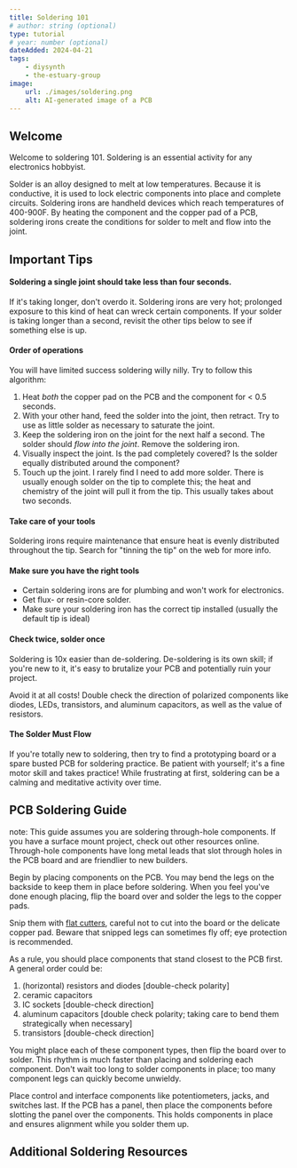 ```yaml
---
title: Soldering 101
# author: string (optional)
type: tutorial
# year: number (optional)
dateAdded: 2024-04-21
tags:
    - diysynth
    - the-estuary-group
image:
    url: ./images/soldering.png
    alt: AI-generated image of a PCB
---
```


## Welcome

Welcome to soldering 101. Soldering is an essential activity for any electronics hobbyist.

Solder is an alloy designed to melt at low temperatures. Because it is conductive, it is used to lock electric components into place and complete circuits. Soldering irons are handheld devices which reach temperatures of 400-900F. By heating the component and the copper pad of a PCB, soldering irons create the conditions for solder to melt and flow into the joint.

## Important Tips

#### Soldering a single joint should take less than four seconds.

If it's taking longer, don't overdo it. Soldering irons are very hot; prolonged exposure to this kind of heat can wreck certain components. If your solder is taking longer than a second, revisit the other tips below to see if something else is up.

#### Order of operations

You will have limited success soldering willy nilly. Try to follow this algorithm:

1. Heat _both_ the copper pad on the PCB and the component for < 0.5 seconds.
2. With your other hand, feed the solder into the joint, then retract. Try to use as little solder as necessary to saturate the joint.
3. Keep the soldering iron on the joint for the next half a second. The solder should _flow into the joint_. Remove the soldering iron.
4. Visually inspect the joint. Is the pad completely covered? Is the solder equally distributed around the component?
5. Touch up the joint. I rarely find I need to add more solder. There is usually enough solder on the tip to complete this; the heat and chemistry of the joint will pull it from the tip. This usually takes about two seconds.

#### Take care of your tools

Soldering irons require maintenance that ensure heat is evenly distributed throughout the tip. Search for "tinning the tip" on the web for more info.

#### Make sure you have the right tools

-   Certain soldering irons are for plumbing and won't work for electronics.
-   Get flux- or resin-core solder.
-   Make sure your soldering iron has the correct tip installed (usually the default tip is ideal)

#### Check twice, solder once

Soldering is 10x easier than de-soldering. De-soldering is its own skill; if you're new to it, it's easy to brutalize your PCB and potentially ruin your project.

Avoid it at all costs! Double check the direction of polarized components like diodes, LEDs, transistors, and aluminum capacitors, as well as the value of resistors.

#### The Solder Must Flow

If you're totally new to soldering, then try to find a prototyping board or a spare busted PCB for soldering practice. Be patient with yourself; it's a fine motor skill and takes practice! While frustrating at first, soldering can be a calming and meditative activity over time.

## PCB Soldering Guide

note: This guide assumes you are soldering through-hole components. If you have a surface mount project, check out other resources online. Through-hole components have long metal leads that slot through holes in the PCB board and are friendlier to new builders.

Begin by placing components on the PCB. You may bend the legs on the backside to keep them in place before soldering. When you feel you've done enough placing, flip the board over and solder the legs to the copper pads.

Snip them with [flat cutters](https://www.adafruit.com/product/1368), careful not to cut into the board or the delicate copper pad. Beware that snipped legs can sometimes fly off; eye protection is recommended.

As a rule, you should place components that stand closest to the PCB first. A general order could be:

1. (horizontal) resistors and diodes [double-check polarity]
2. ceramic capacitors
3. IC sockets [double-check direction]
4. aluminum capacitors [double check polarity; taking care to bend them strategically when necessary]
5. transistors [double-check direction]

You might place each of these component types, then flip the board over to solder. This rhythm is much faster than placing and soldering each component. Don't wait too long to solder components in place; too many component legs can quickly become unwieldy.

Place control and interface components like potentiometers, jacks, and switches last. If the PCB has a panel, then place the components before slotting the panel over the components. This holds components in place and ensures alignment while you solder them up.

## Additional Soldering Resources

<LinkButton
    text="Adafruit Guide to Excellent Soldering"
    url="https://learn.adafruit.com/adafruit-guide-excellent-soldering/tools"
/>

<LinkButton
    text="Adafruit Common Soldering Problems"
    url="
    https://learn.adafruit.com/adafruit-guide-excellent-soldering/common-problems?embeds=allow"
/>
